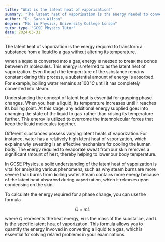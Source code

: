 ```yaml
---
title: "What is the latent heat of vaporisation?"
summary: "The latent heat of vaporisation is the energy needed to convert a liquid into a gas at constant temperature."
author: "Dr. Sarah Wilson"
degree: "MSc in Physics, University College London"
tutor_type: "GCSE Physics Tutor"
date: 2024-03-31
---
```


The latent heat of vaporization is the energy required to transform a substance from a liquid to a gas without altering its temperature.

When a liquid is converted into a gas, energy is needed to break the bonds between its molecules. This energy is referred to as the latent heat of vaporization. Even though the temperature of the substance remains constant during this process, a substantial amount of energy is absorbed. For example, boiling water remains at $100^\circ C$ until it has completely converted into steam.

Understanding the concept of latent heat is essential for grasping phase changes. When you heat a liquid, its temperature increases until it reaches its boiling point. At this stage, any additional energy supplied goes into changing the state of the liquid to gas, rather than raising its temperature further. This energy is utilized to overcome the intermolecular forces that keep the liquid molecules together.

Different substances possess varying latent heats of vaporization. For instance, water has a relatively high latent heat of vaporization, which explains why sweating is an effective mechanism for cooling the human body. The energy required to evaporate sweat from our skin removes a significant amount of heat, thereby helping to lower our body temperature.

In GCSE Physics, a solid understanding of the latent heat of vaporization is vital for analyzing various phenomena, such as why steam burns are more severe than burns from boiling water. Steam contains more energy because of the latent heat absorbed during vaporization, which it releases upon condensing on the skin.

To calculate the energy required for a phase change, you can use the formula 

$$
Q = mL
$$ 

where $Q$ represents the heat energy, $m$ is the mass of the substance, and $L$ is the specific latent heat of vaporization. This formula allows you to quantify the energy involved in converting a liquid to a gas, which is essential for solving related problems in your examinations.
    